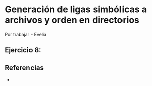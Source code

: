 # Generación de ligas simbólicas a archivos y orden en directorios

Por trabajar - Evelia

## **Ejercicio 8:** 

## Referencias

-   

